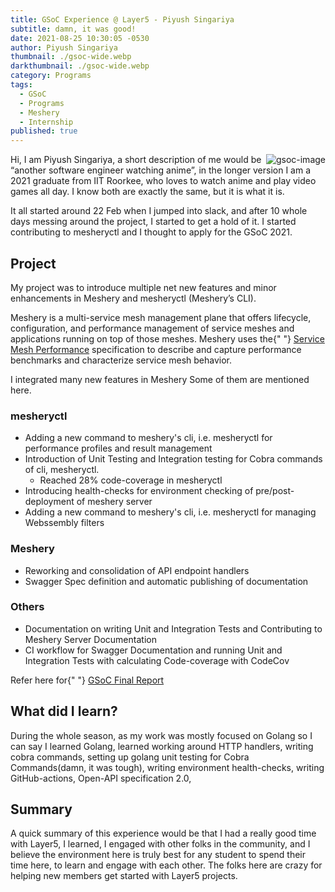 ```yaml
---
title: GSoC Experience @ Layer5 - Piyush Singariya
subtitle: damn, it was good!
date: 2021-08-25 10:30:05 -0530
author: Piyush Singariya
thumbnail: ./gsoc-wide.webp
darkthumbnail: ./gsoc-wide.webp
category: Programs
tags:
  - GSoC
  - Programs
  - Meshery
  - Internship
published: true
---
```




<BlogWrapper>
<img src={gsocLogo} className="gsoc-image" align="right" alt="gsoc-image" />
<p>
  Hi, I am Piyush Singariya, a short description of me would be “another
  software engineer watching anime”, in the longer version I am a 2021 graduate
  from IIT Roorkee, who loves to watch anime and play video games all day. I
  know both are exactly the same, but it is what it is.
</p>
<p>
  It all started around 22 Feb when I jumped into slack, and after 10 whole days
  messing around the project, I started to get a hold of it. I started
  contributing to mesheryctl and I thought to apply for the GSoC 2021.
</p>
<h2 id="project">Project</h2>
<p>
  My project was to introduce multiple net new features and minor enhancements
  in Meshery and mesheryctl (Meshery’s CLI).
</p>
<p>
  Meshery is a multi-service mesh management plane that offers lifecycle,
  configuration, and performance management of service meshes and applications
  running on top of those meshes. Meshery uses the{" "}
  <a href="https://smp-spec.io/">Service Mesh Performance</a> specification to
  describe and capture performance benchmarks and characterize service mesh
  behavior.
</p>
<p>
  I integrated many new features in Meshery Some of them are mentioned here.
</p>
<h3 id="mesheryctl">mesheryctl</h3>
<ul>
  <li>
    Adding a new command to meshery&#39;s cli, i.e. mesheryctl for performance
    profiles and result management
  </li>
  <li>
    Introduction of Unit Testing and Integration testing for Cobra commands of
    cli, mesheryctl.
    <ul>
      <li>Reached 28% code-coverage in mesheryctl</li>
    </ul>
  </li>
  <li>
    Introducing health-checks for environment checking of pre/post-deployment of
    meshery server
  </li>
  <li>
    Adding a new command to meshery&#39;s cli, i.e. mesheryctl for managing
    Webssembly filters
  </li>
</ul>
<h3 id="meshery">Meshery</h3>
<ul>
  <li>Reworking and consolidation of API endpoint handlers</li>
  <li>Swagger Spec definition and automatic publishing of documentation</li>
</ul>
<h3 id="others">Others</h3>
<ul>
  <li>
    Documentation on writing Unit and Integration Tests and Contributing to
    Meshery Server Documentation
  </li>
  <li>
    CI workflow for Swagger Documentation and running Unit and Integration Tests
    with calculating Code-coverage with CodeCov
  </li>
</ul>
<p>
  Refer here for{" "}
  <a href="https://github.com/piyushsingariya/gsoc2021">GSoC Final Report</a>
</p>
<h2 id="what-did-i-learn-">What did I learn?</h2>
<p>
  During the whole season, as my work was mostly focused on Golang so I can say
  I learned Golang, learned working around HTTP handlers, writing cobra
  commands, setting up golang unit testing for Cobra Commands(damn, it was
  tough), writing environment health-checks, writing GitHub-actions, Open-API
  specification 2.0,
</p>
<h2 id="summary">Summary</h2>
<p>
  A quick summary of this experience would be that I had a really good time with
  Layer5, I learned, I engaged with other folks in the community, and I believe
  the environment here is truly best for any student to spend their time here,
  to learn and engage with each other. The folks here are crazy for helping new
  members get started with Layer5 projects.
</p>

</BlogWrapper>
